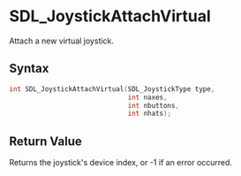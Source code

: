 = SDL_JoystickAttachVirtual =

Attach a new virtual joystick.

== Syntax ==

<syntaxhighlight lang='c'>
int SDL_JoystickAttachVirtual(SDL_JoystickType type,
                              int naxes,
                              int nbuttons,
                              int nhats);
</syntaxhighlight>

== Return Value ==

Returns the joystick's device index, or -1 if an error occurred.




